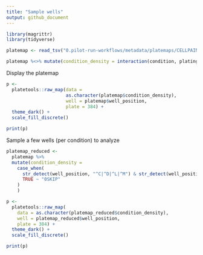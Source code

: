```yaml
---
title: "Sample wells"
output: github_document
---
```


```r
library(magrittr)
library(tidyverse)
```

```r
platemap <- read_tsv("0.pilot-run-workflows/metadata/platemaps/CELLPAINTING.txt")

platemap %<>% mutate(condition_density = interaction(condition, plating_density))
```

Display the platemap

```r
p <- 
  platetools::raw_map(data =
                      as.character(platemap$condition_density),
                      well = platemap$well_position,
                      plate = 384) +
  theme_dark() +
  scale_fill_discrete()

print(p)
```
Sample a few wells (per condition) to analyze

```r
platemap_reduced <- 
  platemap %>% 
  mutate(condition_density = 
    case_when(
      str_detect(well_position, "^C|^D|^L|^M") & str_detect(well_position, "04$|05$|12$|13$|20$|21$") ~ as.character(condition_density),
      TRUE ~ "0SKIP"
    )
    )

p <- 
  platetools::raw_map(
    data = as.character(platemap_reduced$condition_density),
    well = platemap_reduced$well_position,
    plate = 384) +
  theme_dark() +
  scale_fill_discrete()

print(p)
```

